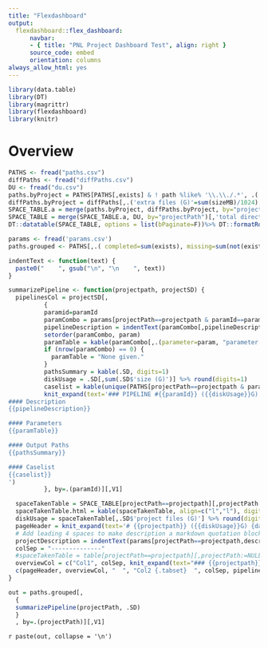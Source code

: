 ```yaml
---
title: "Flexdashboard"
output:
  flexdashboard::flex_dashboard:
      navbar:
      - { title: "PNL Project Dashboard Test", align: right }
      source_code: embed
      orientation: columns
always_allow_html: yes
---
```


```r
library(data.table)
library(DT)
library(magrittr)
library(flexdashboard)
library(knitr)
```

Overview
=====================================

```r
PATHS <- fread("paths.csv")
diffPaths <- fread("diffPaths.csv")
DU <- fread("du.csv")
paths.byProject = PATHS[PATHS[,exists] & ! path %like% '\\.\\./.*', .('project files (G)'=sum(sizeMB)/1024),by=projectPath]
diffPaths.byProject = diffPaths[,.('extra files (G)'=sum(sizeMB)/1024), by=projectPath]
SPACE_TABLE.a = merge(paths.byProject, diffPaths.byProject, by="projectPath")
SPACE_TABLE = merge(SPACE_TABLE.a, DU, by="projectPath")[,'total directory size (G)':=diskUsageG][,diskUsageG:=NULL]
DT::datatable(SPACE_TABLE, options = list(bPaginate=F))%>% DT::formatRound(c('project files (G)', 'extra files (G)', 'total directory size (G)'), 2)
```

```r
params <- fread('params.csv')
paths.grouped <- PATHS[,.( completed=sum(exists), missing=sum(not(exists)), total=.N, 'size (G)'=sum(sizeMB, na.rm=T)/1024, examplePath=head(path,n=1)), by=.(projectPath, pathKey, paramId)]

indentText <- function(text) {
  paste0("    ", gsub("\n", "\n    ", text))
}

summarizePipeline <- function(projectpath, projectSD) {
  pipelinesCol = projectSD[,
          {
          paramid=paramId
          paramCombo = params[projectPath==projectpath & paramId==paramid,]
          pipelineDescription = indentText(paramCombo[,pipelineDescription][1])
          setorder(paramCombo, param)
          paramTable = kable(paramCombo[,.(parameter=param, "parameter value"=paramValue)])
          if (nrow(paramCombo) == 0) {
            paramTable = "None given."
          }
          pathsSummary = kable(.SD, digits=1)
          diskUsage = .SD[,sum(.SD$'size (G)')] %>% round(digits=1)
          caselist = kable(unique(PATHS[projectPath==projectpath & paramId==paramid,caseid]))
          knit_expand(text='### PIPELINE #{{paramId}} ({{diskUsage}}G)
#### Description
{{pipelineDescription}}

#### Parameters
{{paramTable}}

#### Output Paths
{{pathsSummary}}

#### Caselist
{{caselist}}
')
          }, by=.(paramId)][,V1]

  spaceTakenTable = SPACE_TABLE[projectPath==projectpath][,projectPath:=NULL]
  spaceTakenTable.html = kable(spaceTakenTable, align=c("l","l"), digits=1)
  diskUsage = spaceTakenTable[,.SD$'project files (G)'] %>% round(digits=1)
  pageHeader = knit_expand(text='# {{projectpath}} ({{diskUsage}}G) {data-navmenu="Projects"}')
  # Add leading 4 spaces to make description a markdown quotation block, hence preserving its formatting
  projectDescription = indentText(params[projectPath==projectpath,description][1])
  colSep = "--------------"
  #spaceTakenTable = table[projectPath==projectpath][,projectPath:=NULL] %>% DT::formatRound(c('project files (G)', 'extra files (G)'), 1)
  overviewCol = c("Col1", colSep, knit_expand(text="### {{projectpath}}"), "", "#### Description", projectDescription, "#### Disk space", spaceTakenTable.html)
  c(pageHeader, overviewCol, "  ", "Col2 {.tabset}  ", colSep, pipelinesCol)
}

out = paths.grouped[,
  {
  summarizePipeline(projectPath, .SD)
  }
  , by=.(projectPath)][,V1]

```

`r paste(out, collapse = '\n')`


<!-- All Project Files -->
<!-- ===================================== -->

<!-- ```{r} -->
<!-- d <- fread("paths.csv")[1:1000][,modtime:=modtimeStr][,modtimeStr:=NULL] -->
<!-- setorder(d, -exists, -sizeMB) -->
<!-- DT::datatable(d, filter = 'top', options = list(bPaginate=F)) %>% formatRound('sizeMB', 1) -->
<!-- ``` -->


<!-- All Extra Files -->
<!-- ===================================== -->

<!-- ```{r} -->
<!-- d <- fread("diffPaths.csv") -->
<!-- setorder(d, -sizeMB) -->
<!-- DT::datatable(d, options = list(bPaginate=F)) %>% formatRound('sizeMB', 1) -->
<!-- ``` -->
